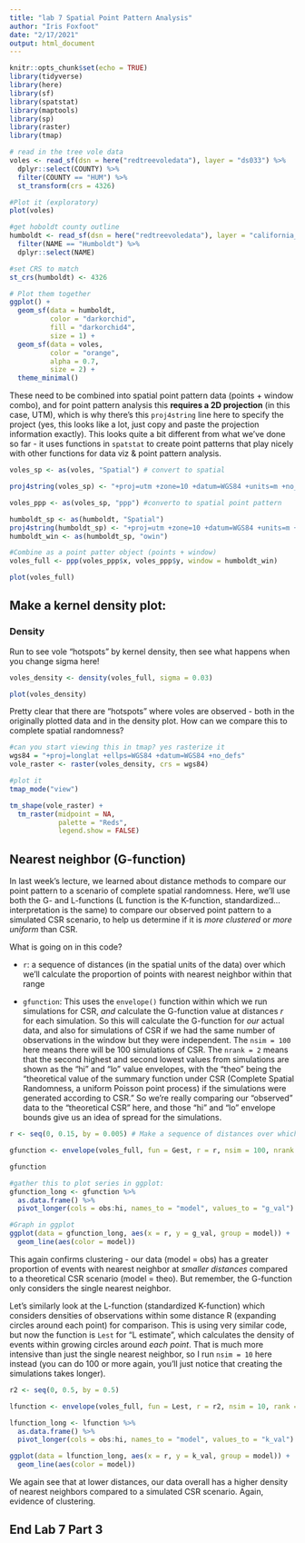 ```yaml
---
title: "lab 7 Spatial Point Pattern Analysis"
author: "Iris Foxfoot"
date: "2/17/2021"
output: html_document
---
```


```r
knitr::opts_chunk$set(echo = TRUE)
library(tidyverse)
library(here)
library(sf)
library(spatstat)
library(maptools)
library(sp)
library(raster)
library(tmap)
```

```r
# read in the tree vole data
voles <- read_sf(dsn = here("redtreevoledata"), layer = "ds033") %>% 
  dplyr::select(COUNTY) %>% 
  filter(COUNTY == "HUM") %>% 
  st_transform(crs = 4326)

#Plot it (exploratory)
plot(voles)

#get hoboldt county outline
humboldt <- read_sf(dsn = here("redtreevoledata"), layer = "california_county_shape_file") %>% 
  filter(NAME == "Humboldt") %>% 
  dplyr::select(NAME)

#set CRS to match
st_crs(humboldt) <- 4326

# Plot them together
ggplot() +
  geom_sf(data = humboldt,
          color = "darkorchid",
          fill = "darkorchid4",
          size = 1) +
  geom_sf(data = voles,
          color = "orange",
          alpha = 0.7,
          size = 2) +
  theme_minimal()
```

These need to be combined into spatial point pattern data (points + window combo), and for point pattern analysis this **requires a 2D projection** (in this case, UTM), which is why there's this `proj4string` line here to specify the project (yes, this looks like a lot, just copy and paste the projection information exactly). This looks quite a bit different from what we've done so far - it uses functions in `spatstat` to create point patterns that play nicely with other functions for data viz & point pattern analysis.
```r
voles_sp <- as(voles, "Spatial") # convert to spatial

proj4string(voles_sp) <- "+proj=utm +zone=10 +datum=WGS84 +units=m +no_defs +ellps=WGS84 +towgs84=0,0,0" #add UTM projections so it's 2D

voles_ppp <- as(voles_sp, "ppp") #converto to spatial point pattern

humboldt_sp <- as(humboldt, "Spatial")
proj4string(humboldt_sp) <- "+proj=utm +zone=10 +datum=WGS84 +units=m +no_defs +ellps=WGS84 +towgs84=0,0,0"
humboldt_win <- as(humboldt_sp, "owin")

#Combine as a point patter object (points + window)
voles_full <- ppp(voles_ppp$x, voles_ppp$y, window = humboldt_win)

plot(voles_full)

```

## Make a kernel density plot:

### Density

Run to see vole "hotspots" by kernel density, then see what happens when you change sigma here!

```r
voles_density <- density(voles_full, sigma = 0.03)

plot(voles_density)
```
Pretty clear that there are "hotspots" where voles are observed - both in the originally plotted data and in the density plot. How can we compare this to complete spatial randomness?

```r
#can you start viewing this in tmap? yes rasterize it
wgs84 = "+proj=longlat +ellps=WGS84 +datum=WGS84 +no_defs"
vole_raster <- raster(voles_density, crs = wgs84)

#plot it
tmap_mode("view")

tm_shape(vole_raster) +
  tm_raster(midpoint = NA,
            palette = "Reds",
            legend.show = FALSE)
```

## Nearest neighbor (G-function)

In last week's lecture, we learned about distance methods to compare our point pattern to a scenario of complete spatial randomness. Here, we'll use both the G- and L-functions (L function is the K-function, standardized...interpretation is the same) to compare our observed point pattern to a simulated CSR scenario, to help us determine if it is *more clustered* or *more uniform* than CSR.

What is going on in this code? 

- `r`: a sequence of distances (in the spatial units of the data) over which we'll calculate the proportion of points with nearest neighbor within that range

- `gfunction`: This uses the `envelope()` function within which we run simulations for CSR, *and* calculate the G-function value at distances *r* for each simulation. So this will calculate the G-function for *our* actual data, and also for simulations of CSR if we had the same number of observations in the window but they were independent. The `nsim = 100` here means there will be 100 simulations of CSR. The `nrank = 2` means that the second highest and second lowest values from simulations are shown as the "hi" and "lo" value envelopes, with the "theo" being the "theoretical value of the summary function under CSR (Complete Spatial Randomness, a uniform Poisson point process) if the simulations were generated according to CSR." So we're really comparing our "observed" data to the "theoretical CSR" here, and those "hi" and "lo" envelope bounds give us an idea of spread for the simulations. 
 
```r
r <- seq(0, 0.15, by = 0.005) # Make a sequence of distances over which you'll calculate G(r)

gfunction <- envelope(voles_full, fun = Gest, r = r, nsim = 100, nrank = 2)# Calculate the actual and theoretical G(r) values, using 100 simulations of CRS for the "theoretical" outcome

gfunction

#gather this to plot series in ggplot:
gfunction_long <- gfunction %>% 
  as.data.frame() %>% 
  pivot_longer(cols = obs:hi, names_to = "model", values_to = "g_val")

#Graph in ggplot
ggplot(data = gfunction_long, aes(x = r, y = g_val, group = model)) +
  geom_line(aes(color = model))
```

This again confirms clustering - our data (model = obs) has a greater proportion of events with nearest neighbor at *smaller distances* compared to a theoretical CSR scenario (model = theo). But remember, the G-function only considers the single nearest neighbor. 

Let's similarly look at the L-function (standardized K-function) which considers densities of observations within some distance R (expanding circles around each point) for comparison. This is using very similar code, but now the function is `Lest` for "L estimate", which calculates the density of events within growing circles around *each point*. That is much more intensive than just the single nearest neighbor, so I run `nsim = 10` here instead (you can do 100 or more again, you'll just notice that creating the simulations takes longer).

```r
r2 <- seq(0, 0.5, by = 0.5)

lfunction <- envelope(voles_full, fun = Lest, r = r2, nsim = 10, rank = 2, global = TRUE)

lfunction_long <- lfunction %>% 
  as.data.frame() %>% 
  pivot_longer(cols = obs:hi, names_to = "model", values_to = "k_val")

ggplot(data = lfunction_long, aes(x = r, y = k_val, group = model)) +
  geom_line(aes(color = model))
```
We again see that at lower distances, our data overall has a higher density of nearest neighbors compared to a simulated CSR scenario. Again, evidence of clustering. 

## End Lab 7 Part 3
